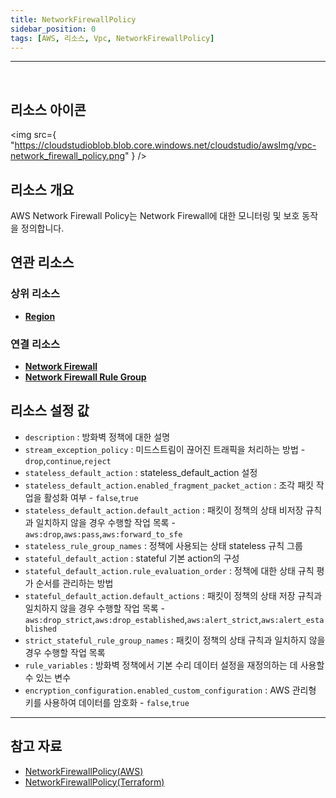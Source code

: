 ```yaml
---
title: NetworkFirewallPolicy
sidebar_position: 0
tags: [AWS, 리소스, Vpc, NetworkFirewallPolicy]
---
```


<hr />
<br />

## 리소스 아이콘

<img
    src={
        "https://cloudstudioblob.blob.core.windows.net/cloudstudio/awsImg/vpc-network_firewall_policy.png"
    }
/>

## 리소스 개요

AWS Network Firewall Policy는 Network Firewall에 대한 모니터링 및 보호 동작을 정의합니다.
## 연관 리소스

### 상위 리소스

-   [**Region**](https://docs.cstudio.app/docs/resource/aws/Base/Region)

### 연결 리소스

-   [**Network Firewall**](https://docs.cstudio.app/docs/resource/aws/Vpc/NetworkFirewall)
-   [**Network Firewall Rule Group**](https://docs.cstudio.app/docs/resource/aws/Vpc/NetworkFirewallRuleGroup)


## 리소스 설정 값

-   `description` : 방화벽 정책에 대한 설명
-   `stream_exception_policy` : 미드스트림이 끊어진 트래픽을 처리하는 방법 - `drop`,`continue`,`reject`
-   `stateless_default_action` : stateless_default_action 설정
-   `stateless_default_action.enabled_fragment_packet_action` : 조각 패킷 작업을 활성화 여부 - `false`,`true`
-   `stateless_default_action.default_action` : 패킷이 정책의 상태 비저장 규칙과 일치하지 않을 경우 수행할 작업 목록 - `aws:drop`,`aws:pass`,`aws:forward_to_sfe`
-   `stateless_rule_group_names` : 정책에 사용되는 상태 stateless 규칙 그룹
-   `stateful_default_action` : stateful 기본 action의 구성
-   `stateful_default_action.rule_evaluation_order` : 정책에 대한 상태 규칙 평가 순서를 관리하는 방법
-   `stateful_default_action.default_actions` : 패킷이 정책의 상태 저장 규칙과 일치하지 않을 경우 수행할 작업 목록 - `aws:drop_strict`,`aws:drop_established`,`aws:alert_strict`,`aws:alert_established`
-   `strict_stateful_rule_group_names` : 패킷이 정책의 상태 규칙과 일치하지 않을 경우 수행할 작업 목록
-   `rule_variables` : 방화벽 정책에서 기본 수리 데이터 설정을 재정의하는 데 사용할 수 있는 변수
-   `encryption_configuration.enabled_custom_configuration` : AWS 관리형 키를 사용하여 데이터를 암호화 - `false`,`true`


---

## 참고 자료

-   [NetworkFirewallPolicy(AWS)](https://docs.aws.amazon.com/network-firewall/latest/developerguide/firewall-policies.html)
-   [NetworkFirewallPolicy(Terraform)](https://registry.terraform.io/providers/hashicorp/aws/latest/docs/resources/networkfirewall_firewall_policy)
